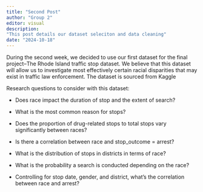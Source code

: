 ```yaml
---
title: "Second Post"
author: "Group 2"
editor: visual
description: 
"This post details our dataset seleciton and data cleaning"
date: "2024-10-18"
---
```


During the second week, we decided to use our first dataset for the final project–The Rhode Island traffic stop dataset. We believe that this dataset will allow us to investigate most effectively certain racial disparities that may exist in traffic law enforcement. The dataset is sourced from Kaggle 

Research questions to consider with this dataset:

-   Does race impact the duration of stop and the extent of search?

```{=html}
<!-- -->
```
-   What is the most common reason for stops?

-   Does the proportion of drug-related stops to total stops vary significantly between races? 

-   Is there a correlation between race and stop_outcome = arrest?

-   What is the distribution of stops in districts in terms of race?

-   What is the probability a search is conducted depending on the race?

-   Controlling for stop date, gender, and district, what’s the correlation between race and arrest?
